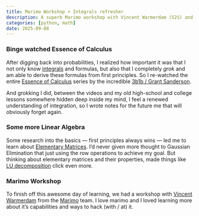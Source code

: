 ```yaml
---
title: Marimo Workshop + Integrals refresher
description: A superb Marimo workshop with Vincent Warmerdam (S2S) and binge watching Essence Of Calculus (3b1b)
categories: [python, math]
date: 2025-09-08
---
```


### Binge watched Essence of Calculus

After digging back into probabilities, I realized how important it was that I not only know [integrals](/notes/calculus.qmd#integrals) and formulas, but also that I completely _grok_ and am able to derive these formulas from first principles. So I re-watched the entire [Essence of Calculus](https://www.youtube.com/playlist?list=PLZHQObOWTQDMsr9K-rj53DwVRMYO3t5Yr){target=_blank} series by the incredible [3b1b / Grant Sanderson](https://www.youtube.com/@3blue1brown){target=_blank}.

And grokking I did, between the videos and my old high-school and college lessons somewhere hidden deep inside my mind, I feel a renewed understanding of integration, so I wrote notes for the future me that will obviously forget again.

### Some more Linear Algebra

Some research into the basics — first principles always wins — led me to learn about [Elementary Matrices](/notes/linear-algebra.qmd#elementary-matrix). I'd never given more thought to Gaussian Elimination that just using the row operations to achieve my goal. But thinking about elementary matrices and their properties, made things like [LU decomposition](/notes/linear-algebra.qmd#lu-decomposition-or-lu-factorization) click even more.

### Marimo Workshop

To finish off this awesome day of learning, we had a workshop with [Vincent Warmerdam](https://koaning.io/){target=_blank} from the [Marimo](https://marimo.io){target=_blank} team. I love marimo and I loved learning more about it's capabilities and ways to hack (with / at) it.

